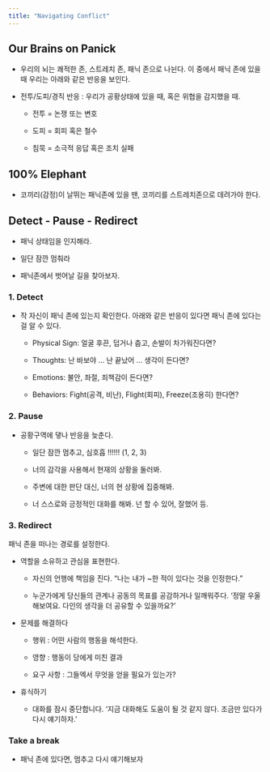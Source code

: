```yaml
---
title: "Navigating Conflict"
---
```


## Our Brains on Panick

-   우리의 뇌는 쾌적한 존, 스트레치 존, 패닉 존으로 나뉜다. 이 중에서 패닉 존에 있을 때 우리는 아래와 같은 반응을 보인다.

-   전투/도피/경직 반응 : 우리가 공황상태에 있을 때, 혹은 위협을 감지했을 때.

    -   전투 = 논쟁 또는 변호

    -   도피 = 회피 혹은 철수

    -   침묵 = 소극적 응답 혹은 조치 실패

## 100% Elephant

-   코끼리(감정)이 날뛰는 패닉존에 있을 땐, 코끼리를 스트레치존으로 데려가야 한다.

## Detect - Pause - Redirect

-   패닉 상태임을 인지해라.

-   일단 잠깐 멈춰라

-   패닉존에서 벗어날 길을 찾아보자.

### 1. Detect

-   작 자신이 패닉 존에 있는지 확인한다. 아래와 같은 반응이 있다면 패닉 존에 있다는 걸 알 수 있다.

    -   Physical Sign: 얼굴 후끈, 덥거나 춥고, 손발이 차가워진다면?

    -   Thoughts: 난 바보야 ... 난 끝났어 ... 생각이 든다면?

    -   Emotions: 불안, 좌절, 죄책감이 든다면?

    -   Behaviors: Fight(공격, 비난), Flight(회피), Freeze(조용히) 한다면?

### 2. Pause

-   공황구역에 댛나 반응을 늦춘다.

    -   일단 잠깐 멈추고, 심호흡 !!!!!! (1, 2, 3)

    -   너의 감각을 사용해서 현재의 상황을 둘러봐.

    -   주변에 대한 판단 대신, 너의 현 상황에 집중해봐.

    -   너 스스로와 긍정적인 대화를 해봐. 넌 할 수 있어, 잘했어 등.

### 3. Redirect

패닉 존을 떠나는 경로를 설정한다.

-   역할을 소유하고 관심을 표현한다.

    -   자신의 언행에 책임을 진다. "나는 내가 \~한 적이 있다는 것을 인정한다."

    -   누군가에게 당신들의 관계나 공동의 목표를 공감하거나 일깨워주다. '정말 우울해보여요. 다인의 생각을 더 공유할 수 있을까요?'

-   문제를 해결하다

    -   행위 : 어떤 사람의 행동을 해석한다.

    -   영향 : 행동이 당에게 미친 결과

    -   요구 사항 : 그들엑서 무엇을 얻을 필요가 있는가?

-   휴식하기

    -   대화를 잠시 중단합니다. '지금 대화해도 도움이 될 것 같지 않다. 조금만 있다가 다시 얘기하자.'

### Take a break

-   패닉 존에 있다면, 멈추고 다시 얘기해보자
